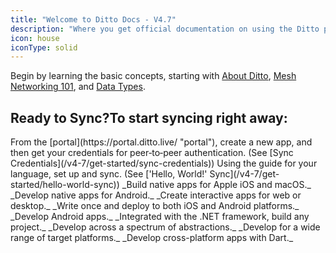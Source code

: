 ```yaml
---
title: "Welcome to Ditto Docs - V4.7"
description: "Where you get official documentation on using the Ditto platform to build your latency‑sensitive, cloud‑optional app."
icon: house
iconType: solid
---
```


Begin by learning the basic concepts, starting with [About Ditto](/v4-7/basic/about), [Mesh Networking 101](/v4-7/basic/mesh-networking-101), and [Data Types](/#W4y7AvICPmj0AOwXmDvZ2).

## Ready to Sync?To start syncing right away:

<Steps>
  <Step >
    From the [portal](https://portal.ditto.live/ "portal"), create a new app, and then get your credentials for peer‑to‑peer authentication. (See [Sync Credentials](/v4-7/get-started/sync-credentials))
  </Step>
  <Step >
  Using the guide for your language, set up and sync. (See ['Hello, World!' Sync](/v4-7/get-started/hello-world-sync))
  <CardGroup> <Card title="Swift" icon="swift" href="/v4-7/ios/installation" iconType="solid"> _Build native apps for Apple iOS and macOS._ </Card> <Card title="Kotlin" icon="kotlin" href="/v4-7/kotlin-installing" iconType="solid"> _Develop native apps for Android._ </Card> <Card title="JavaScript Web" icon="js" href="/v4-7/javascript-installing" iconType="solid"> _Create interactive apps for web or desktop._ </Card> <Card title="React Native" icon="react" href="/v4-7/get-started/install-guides/react-native" iconType="solid"> _Write once and deploy to both iOS and Android platforms._ </Card> <Card title="Java" icon="java" href="/v4-7/get-started/install-guides/java" iconType="solid"> _Develop Android apps._ </Card> <Card title="C#" icon="code" href="/v4-7/get-started/install-guides/c-sharp"iconType="solid"> _Integrated with the .NET framework, build any project._ </Card> <Card title="C++" icon="code" href="/v4-7/get-started/install-guides/cpp" iconType="solid"> _Develop across a spectrum of abstractions._ </Card> <Card title="Rust" icon="rust" href="/v4-7/installing-rust-sdk" iconType="solid"> _Develop for a wide range of target platforms._ </Card> <Card title="Flutter beta" icon="flutter" href="/v4-7/flutter/installation" iconType="solid"> _Develop cross-platform apps with Dart._ </Card> </CardGroup>
  </Step>
</Steps>



